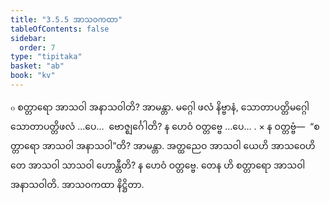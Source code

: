 ```yaml
---
title: "3.5.5 အာသဝကထာ"
tableOfContents: false
sidebar:
  order: 7
type: "tipitaka"
basket: "ab"
book: "kv"
---
```



<DynamicBreadcrumb />

<Division number="724" book="kv">

<Paragraph number="2308" book="kv">
๐ စတ္တာရော အာသဝါ အနာသဝါတိ? အာမန္တာ. မဂ္ဂေါ ဖလံ နိဗ္ဗာနံ, သောတာပတ္တိမဂ္ဂေါ သောတာပတ္တိဖလံ …ပေ…  ဗောဇ္ဈင်္ဂေါတိ? န ဟေဝံ ဝတ္တဗ္ဗေ …ပေ… .
</Paragraph>

</Division>
<Division number="725" book="kv">

<Paragraph number="2309" book="kv">
× န ဝတ္တဗ္ဗံ—  “စတ္တာရော အာသဝါ အနာသဝါ”တိ? အာမန္တာ. အတ္ထညေဝ အာသဝါ ယေဟိ အာသဝေဟိ တေ အာသဝါ သာသဝါ ဟောန္တီတိ? န ဟေဝံ ဝတ္တဗ္ဗေ. တေန ဟိ စတ္တာရော အာသဝါ အနာသဝါတိ.

</Paragraph>
</Division>

<Paragraph number="2310" type="center" book="kv">
အာသဝကထာ နိဋ္ဌိတာ.
</Paragraph>